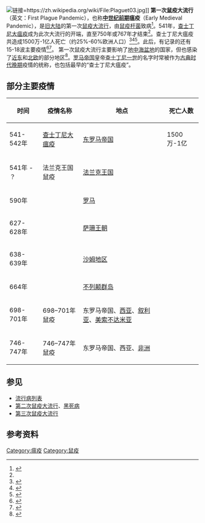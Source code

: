 [[File:Plaguet03.jpg|链接=https://zh.wikipedia.org/wiki/File:Plaguet03.jpg]]]]
'''第一次鼠疫大流行'''（英文：First Plague Pandemic），也称'''[[中世纪前期|中世纪前期]]瘟疫'''（Early Medieval Pandemic），是[[旧大陆|旧大陆]]的第一次[[鼠疫|鼠疫]][[大流行|大流行]]，由[[鼠疫桿菌|鼠疫杆菌]]致病<ref name=":2">{{Cite web|title=The History of Plague – Part 1. The Three Great Pandemics|url=https://jmvh.org/article/the-history-of-plague-part-1-the-three-great-pandemics/|access-date=2021-01-15|website=jmvh.org}}</ref>。541年，[[查士丁尼大瘟疫|查士丁尼大瘟疫]]成为此次大流行的开端，直至750年或767年才结束<ref name=":2" />。查士丁尼大瘟疫共造成1500万-1亿人死亡（约25%-60%欧洲人口）<ref>{{Cite journal|title=The Justinianic Plague: An inconsequential pandemic?|url=https://www.pnas.org/content/116/51/25546|last=Mordechai|first=Lee|last2=Eisenberg|first2=Merle|date=2019-12-17|journal=Proceedings of the National Academy of Sciences|issue=51|doi=10.1073/pnas.1903797116|volume=116|pages=25546–25554|language=en|issn=0027-8424|pmid=31792176|last3=Newfield|first3=Timothy P.|last4=Izdebski|first4=Adam|last5=Kay|first5=Janet E.|last6=Poinar|first6=Hendrik}}</ref><ref name=":02">{{Cite journal|title=Top 10 Terrible Epidemics|author=Ishaan Tharoor|url=http://content.time.com/time/specials/packages/article/0,28804,2027479_2027486_2027546,00.html|last=|first=|date=2010-10-26|journal=《[[时代杂志|时代杂志]]》（''Time''）|issue=|doi=|others=|year=|volume=|page=|language=en-US|issn=0040-781X|pmid=}}</ref><ref>{{Cite web|title=An Empire's Epidemic|url=https://www.ph.ucla.edu/epi/bioter/anempiresepidemic.html|accessdate=2020-12-07|author=|date=|format=|work=|publisher=[[加州大学洛杉矶分校|加州大学洛杉矶分校]]（UCLA）|language=}}</ref>。此后，有记录的还有15-18波主要疫情<ref>{{Citation|last=Arrizabalaga|first=Jon|title=plague and epidemics|url=https://www.oxfordreference.com/view/10.1093/acref/9780198662624.001.0001/acref-9780198662624-e-4645|work=The Oxford Dictionary of the Middle Ages|year=2010|editor-last=Bjork|editor-first=Robert E.|publisher=Oxford University Press|language=en|doi=10.1093/acref/9780198662624.001.0001|isbn=978-0-19-866262-4|quote=The first - called the Plague of Justinian and described by Procopius - spread through Europe and Asia Minor from Egypt in 541 and included fifteen epidemics until 767|access-date=2020-05-16}}</ref><ref>{{Citation|last=Stathakopoulos|first=Dionysios|title=Plague, Justinianic (Early Medieval Pandemic)|url=https://www.oxfordreference.com/view/10.1093/acref/9780198662778.001.0001/acref-9780198662778-e-3757|work=[[牛津古典时代晚期词典|The Oxford Dictionary of Late Antiquity]]|year=2018|publisher=Oxford University Press|language=en|doi=10.1093/acref/9780198662778.001.0001|isbn=978-0-19-866277-8|quote=bubonic plague that began in 541 and returned in some eighteen waves (approximately one every twelve years) until 750|access-date=2020-05-16}}</ref>。 第一次鼠疫大流行主要影响了[[地中海盆地|地中海盆地]]的国家，但也感染了[[近东|近东]]和[[北欧|北欧]]的部分地区<ref name=":0">{{Citation|last=Stathakopoulos|first=Dionysios|title=Plague, Justinianic (Early Medieval Pandemic)|url=https://www.oxfordreference.com/view/10.1093/acref/9780198662778.001.0001/acref-9780198662778-e-3757|work=[[牛津古典时代晚期词典|The Oxford Dictionary of Late Antiquity]]|year=2018|publisher=Oxford University Press|language=en|doi=10.1093/acref/9780198662778.001.0001|isbn=978-0-19-866277-8|access-date=2020-05-16}}</ref>。[[罗马帝国|罗马帝国]]皇帝[[查士丁尼一世|查士丁尼一世]]的名字时常被作为[[古典时代晚期|古典时代晚期]]疫情的统称，也包括最早的“查士丁尼大瘟疫”。

== 部分主要疫情 ==
{| class="wikitable"
!时间
!疫情名称
!地点
!死亡人数
|-
|541-542年
|[[查士丁尼大瘟疫|查士丁尼大瘟疫]]
|[[东罗马帝国|东罗马帝国]]
|1500万-1亿
|-
|541年 - ？
|法兰克王国鼠疫
|[[法兰克王国|法兰克王国]]
|
|-
|590年
|{{le|590年罗马鼠疫|Roman Plague of 590}}
|[[罗马|罗马]]
|
|-
|627-628年
|{{le|谢罗埃鼠疫|Plague of Sheroe}}
|[[萨珊王朝|萨珊王朝]]
|
|-
|638-639年
|{{le|伊默斯鼠疫|Plague of Amwas}}
|[[沙姆地区|沙姆地区]]
|
|-
|664年
|{{le|664年鼠疫|Plague of 664}}
|[[不列颠群岛|不列颠群岛]]
|
|-
|698-701年
|698–701年鼠疫
|东罗马帝国、[[西亚|西亚]]、[[叙利亚|叙利亚]]、[[美索不达米亚|美索不达米亚]]
|
|-
|746-747年
|746–747年鼠疫
|东罗马帝国、西亚、[[非洲|非洲]]
|
|}

== 参见 ==

* [[流行病列表|流行病列表]]
*[[第二次鼠疫大流行|第二次鼠疫大流行]]、[[黑死病|黑死病]]
* [[第三次鼠疫大流行|第三次鼠疫大流行]]

== 参考资料 ==
{{reflist|2}}

{{Epidemics}}

[[Category:瘟疫|Category:瘟疫]]
[[Category:鼠疫|Category:鼠疫]]